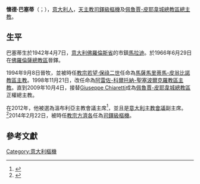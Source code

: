 {{Infobox Christian leader
| type             = cardinal
| honorific-prefix =
| name             = 懷德·巴塞蒂<br />Gualtiero Bassetti
| native_name_lang = 
| title            = [[天主教佩魯賈-皮耶韋城總教區|佩魯賈-皮耶韋城總教區總主教]]
| image            = 
| image_size       = 
| archdiocese      = 佩魯賈-皮耶韋城總教區
| province         = 
| metropolis       = 
| diocese          = 
| see              = 
| elected          = 
| appointed        = 2009年7月16日
| term             = 
| term_start       = 2009年10月4日
| quashed          = 
| term_end         = 
| predecessor      = [[Giuseppe_Chiaretti|Giuseppe Chiaretti]]
| opposed          = 
| successor        = 
| other_post       = 
| ordination       = 1966年6月29日
| ordained_by      = [[Ermenegildo_Florit|Ermenegildo Florit]]
| consecration     = 1994年9月8日
| consecrated_by   = [[希爾瓦諾·皮奧瓦內利|希爾瓦諾·皮奧瓦內利]]
| cardinal         = 2014年2月22日
| created_cardinal_by = 
| rank             = [[樞機|司鐸級樞機]]
<!---------- Personal details ---------->
| birth_name       = 
| birth_date       = {{Birth date and age|1942|4|7|df=yes}}
| birth_place      = [[意大利|意大利]][[馬拉迪|馬拉迪]]
| death_date       = <!-- {{Death date and age|YYYY|MM|DD|YYYY|MM|DD}} (death date then birth date) -->
| death_place      = 
| buried           = 
| nationality      = 意大利
| religion         = [[天主教|天主教]]
| residence        = 
| parents          = 
| spouse           = <!-- or | partner = -->
| children         = 
| occupation       = 
| profession       = 
| previous_post    = {{unbulleted list|[[天主教馬薩馬里蒂馬-皮翁比諾教區|馬薩馬里蒂馬-皮翁比諾教區主教]] (1994年-1998年)|[[天主教阿雷佐-科爾托納-聖塞波爾克羅教區|阿雷佐-科爾托納-聖塞波爾克羅教區主教]] (1998年-2009年)}}
| education        =
| alma_mater       = 
| motto            = in charitate fundati
| signature        = 
| signature_alt    = 
| coat_of_arms     = Coat of arms of Gualtiero Bassetti.svg
| coat_of_arms_alt = 
}}

'''懷德·巴塞蒂'''（{{lang-it|Gualtiero Bassetti}}；{{bd|1942年|4月7日|catIdx=Gualtiero Bassetti}}），[[意大利人|意大利人]]，[[天主教|天主教]][[樞機|司鐸級樞機]]及[[天主教佩魯賈-皮耶韋城總教區|佩魯賈-皮耶韋城總教區總主教]]。

==生平==
巴塞蒂生於1942年4月7日，[[意大利|意大利]][[佛羅倫斯省|佛羅倫斯省]]的市鎮[[馬拉迪|馬拉迪]]。於1966年6月29日在[[天主教佛羅倫薩總教區|佛羅倫薩總教區]]晉鐸。

1994年9月8日晉牧，並被時任[[教宗若望·保祿二世|教宗若望·保祿二世]]任命為[[天主教馬薩馬里蒂馬-皮翁比諾教區|馬薩馬里蒂馬-皮翁比諾教區主教]]。1998年11月21日，改任命為[[天主教阿雷佐-科爾托納-聖塞波爾克羅教區|阿雷佐-科爾托納-聖塞波爾克羅教區主教]]。直到2009年10月4日，接替[[Giuseppe_Chiaretti|Giuseppe Chiaretti]]成為[[天主教佩魯賈-皮耶韋城總教區|佩魯賈-皮耶韋城總教區]]正權總主教。

在2012年，他被選為溫布利亞主教會議主席<ref>{{cite news|title=Perugia, monsignor Gualtiero Bassetti è cardinale|url=http://www.giornaledellumbria.it/article/article147962.html|accessdate=23 January 2014|newspaper=Giornale dell'Umbria|date=12 January 2014|deadurl=yes|archiveurl=https://archive.is/20140123192254/http://www.giornaledellumbria.it/article/article147962.html|archivedate=2014年1月23日}}</ref>，並且是[[意大利主教會議|意大利主教會議]]副主席。<ref name=stampa>{{cite news|last=Galeazzi|first=Giacomo|title=The importance of Gualtiero Bassetti's nomination|url=http://vaticaninsider.lastampa.it/en/inquiries-and-interviews/detail/articolo/31267/|accessdate=23 January 2014|newspaper=Vatican Insider|date=15 January 2014|archive-date=2014-11-29|archive-url=https://web.archive.org/web/20141129061624/http://vaticaninsider.lastampa.it/en/inquiries-and-interviews/detail/articolo/31267/|dead-url=no}}</ref>2014年2月22日，被時任[[教宗|教宗]][[方濟各_(教宗)|方濟各]]任為[[樞機|司鐸級樞機]]。

==參考文獻==
{{reflist}}

[[Category:意大利樞機|Category:意大利樞機]]